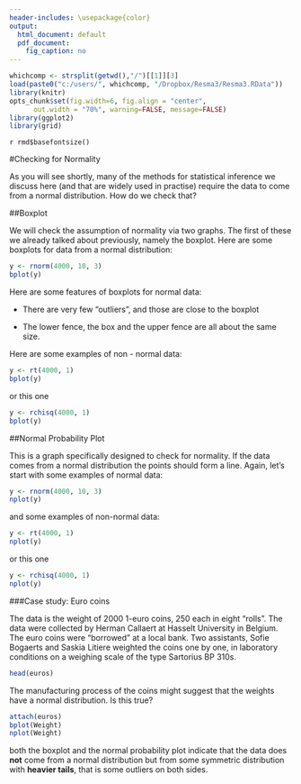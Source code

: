 ```yaml
---
header-includes: \usepackage{color}
output:
  html_document: default
  pdf_document:
    fig_caption: no
---
```

<style>
table, th, td { text-align:right; }
th, td {padding: 10px;}
</style>

```r
whichcomp <- strsplit(getwd(),"/")[[1]][3]
load(paste0("c:/users/", whichcomp, "/Dropbox/Resma3/Resma3.RData"))
library(knitr)
opts_chunk$set(fig.width=6, fig.align = "center", 
      out.width = "70%", warning=FALSE, message=FALSE)
library(ggplot2)
library(grid)
```
`r rmd$basefontsize()`

#Checking for Normality

As you will see shortly, many of the methods for statistical inference we discuss here (and that are widely used in practise) require the data to come from a normal distribution. How do we check that?

##Boxplot

We will check the assumption of normality via two graphs. The first of these we already talked about previously, namely the boxplot. Here are some boxplots for data from a normal distribution:

```r
y <- rnorm(4000, 10, 3)
bplot(y)
```

Here are some features of boxplots for normal data:

- There are very few "outliers", and those are close to the boxplot

- The lower fence, the box and the upper fence are all about the same size.

Here are some examples of non - normal data:

```r
y <- rt(4000, 1)
bplot(y)
```

or this one

```r
y <- rchisq(4000, 1)
bplot(y)
```

##Normal Probability Plot

This is a graph specifically designed to check for normality. If the data comes from a normal distribution the points should form a line. Again, let's start with some examples of normal data:

```r
y <- rnorm(4000, 10, 3)
nplot(y)
```

and some examples of non-normal data:

```r
y <- rt(4000, 1)
nplot(y)
```

or this one

```r
y <- rchisq(4000, 1)
nplot(y)
```

###Case study: Euro coins 

The data is the weight of 2000 1-euro coins, 250 each in eight "rolls". The data were collected by Herman Callaert at Hasselt University in Belgium. The euro coins were "borrowed" at a local bank. Two assistants, Sofie Bogaerts and Saskia Litiere weighted the coins one by one, in laboratory conditions on a weighing scale of the type Sartorius BP 310s.

```r
head(euros)
```

The manufacturing process of the coins might suggest that the weights have a normal distribution. Is this true?

```r
attach(euros)
bplot(Weight)
nplot(Weight)
```

both the boxplot and the normal probability plot indicate that the data does **not** come from a normal distribution but from some symmetric distribution with **heavier tails**, that is some outliers on both sides.
